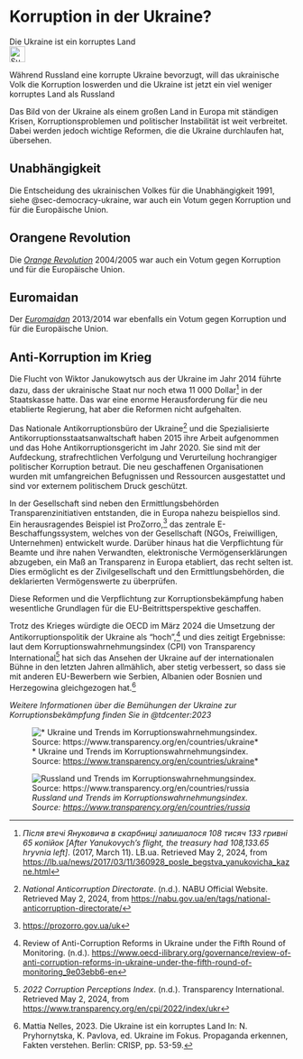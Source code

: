 # Korruption in der Ukraine? {#sec-corruption-ukraine}

::: {.callout-caution title=„Myth“}
Die Ukraine ist ein korruptes Land
[<br>![Suche nach Stichwort in EUvsDisinfo](../all_common_img/EUvsDisinfo_400x240.jpg){height=2em}](https://euvsdisinfo.eu/disinformation-cases/?text=(corrupt%7Ccorruption)%20(ukraine%7Ckiev%7Ckyiv)&sort=relevance)
:::

::: {.callout-tip title=„Truth“}
Während Russland eine korrupte Ukraine bevorzugt, will das ukrainische Volk die Korruption loswerden und die Ukraine ist jetzt ein viel weniger korruptes Land als Russland
:::

Das Bild von der Ukraine als einem großen Land in Europa mit ständigen Krisen, Korruptionsproblemen und politischer Instabilität ist weit verbreitet. Dabei werden jedoch wichtige Reformen, die die Ukraine durchlaufen hat, übersehen.

## Unabhängigkeit

Die Entscheidung des ukrainischen Volkes für die Unabhängigkeit 1991, siehe @sec-democracy-ukraine, war auch ein Votum gegen Korruption und für die Europäische Union.

## Orangene Revolution

Die *[Orange Revolution](https://en.wikipedia.org/wiki/Orange_Revolution)* 2004/2005 war auch ein Votum gegen Korruption und für die Europäische Union.


## Euromaidan

Der *[Euromaidan](https://de.wikipedia.org/wiki/Euromaidan)* 2013/2014 war ebenfalls ein Votum gegen Korruption und für die Europäische Union.


## Anti-Korruption im Krieg

Die Flucht von Wiktor Janukowytsch aus der Ukraine im Jahr 2014 führte dazu, dass der ukrainische Staat nur noch etwa 11 000 Dollar[^corruption-ukraine.de-1] in der Staatskasse hatte. Das war eine enorme Herausforderung für die neu etablierte Regierung, hat aber die Reformen nicht aufgehalten. 

Das Nationale Antikorruptionsbüro der Ukraine[^corruption-ukraine.de-2] und die Spezialisierte Antikorruptionsstaatsanwaltschaft haben 2015 ihre Arbeit aufgenommen und das Hohe Antikorruptionsgericht im Jahr 2020\. Sie sind mit der Aufdeckung, strafrechtlichen Verfolgung und Verurteilung hochrangiger politischer Korruption betraut. Die neu geschaffenen Organisationen wurden mit umfangreichen Befugnissen und Ressourcen ausgestattet und sind vor externem politischem Druck geschützt. 

In der Gesellschaft sind neben den Ermittlungsbehörden Transparenzinitiativen entstanden, die in Europa nahezu beispiellos sind. Ein herausragendes Beispiel ist ProZorro,[^corruption-ukraine.de-3] das zentrale E-Beschaffungssystem, welches von der Gesellschaft (NGOs, Freiwilligen, Unternehmen) entwickelt wurde. Darüber hinaus hat die Verpflichtung für Beamte und ihre nahen Verwandten, elektronische Vermögenserklärungen abzugeben, ein Maß an Transparenz in Europa etabliert, das recht selten ist. Dies ermöglicht es der Zivilgesellschaft und den Ermittlungsbehörden, die deklarierten Vermögenswerte zu überprüfen.

Diese Reformen und die Verpflichtung zur Korruptionsbekämpfung haben wesentliche Grundlagen für die EU-Beitrittsperspektive geschaffen.

Trotz des Krieges würdigte die OECD im März 2024 die Umsetzung der Antikorruptionspolitik der Ukraine als “hoch”,[^corruption-ukraine.de-4] und dies zeitigt Ergebnisse: laut dem Korruptionswahrnehmungsindex (CPI) von Transparency International[^corruption-ukraine.de-5] hat sich das Ansehen der Ukraine auf der internationalen Bühne in den letzten Jahren allmählich, aber stetig verbessert, so dass sie mit anderen EU-Bewerbern wie Serbien, Albanien oder Bosnien und Herzegowina gleichgezogen hat.[^corruption-ukraine.de-6]

*Weitere Informationen über die Bemühungen der Ukraine zur Korruptionsbekämpfung finden Sie in @tdcenter:2023*

![* Ukraine und Trends im Korruptionswahrnehmungsindex. Source:  [https://www.transparency.org/en/countries/ukraine](https://www.transparency.org/en/countries/ukraine)* 
<br>](CorruptionPerceptionIndex_Ukraine.jpg)

![*Russland und Trends im Korruptionswahrnehmungsindex. Source:  [https://www.transparency.org/en/countries/russia](https://www.transparency.org/en/countries/russia)* 
<br>](CorruptionPerceptionIndex_Russia.jpg)


[^corruption-ukraine.de-1]:  *Після втечі Януковича в скарбниці залишалося 108 тисяч 133 гривні 65 копійок \[After Yanukovych’s flight, the treasury had 108,133.65 hryvnia left\]*. (2017, March 11). LB.ua. Retrieved May 2, 2024, from [https://lb.ua/news/2017/03/11/360928\_posle\_begstva\_yanukovicha\_kazne.html](https://lb.ua/news/2017/03/11/360928\_posle\_begstva\_yanukovicha\_kazne.html)

[^corruption-ukraine.de-2]:  *National Anticorruption Directorate*. (n.d.). NABU Official Website. Retrieved May 2, 2024, from [https://nabu.gov.ua/en/tags/national-anticorruption-directorate/](https://nabu.gov.ua/en/tags/national-anticorruption-directorate/)

[^corruption-ukraine.de-3]:  [https://prozorro.gov.ua/uk](https://prozorro.gov.ua/uk) 

[^corruption-ukraine.de-4]:  Review of Anti-Corruption Reforms in Ukraine under the Fifth Round of Monitoring. (n.d.). [https://www.oecd-ilibrary.org/governance/review-of-anti-corruption-reforms-in-ukraine-under-the-fifth-round-of-monitoring\_9e03ebb6-en](https://www.oecd-ilibrary.org/governance/review-of-anti-corruption-reforms-in-ukraine-under-the-fifth-round-of-monitoring\_9e03ebb6-en)

[^corruption-ukraine.de-5]:  *2022 Corruption Perceptions Index*. (n.d.). Transparency International. Retrieved May 2, 2024, from [https://www.transparency.org/en/cpi/2022/index/ukr](https://www.transparency.org/en/cpi/2022/index/ukr)

[^corruption-ukraine.de-6]:  Mattia Nelles, 2023\. Die Ukraine ist ein korruptes Land In: N. Pryhornytska, K. Pavlova, ed. Ukraine im Fokus. Propaganda erkennen, Fakten verstehen. Berlin: CRISP, pp. 53-59.
